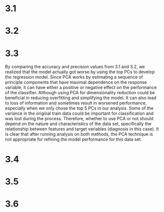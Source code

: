 # 3.1

# 3.2 

# 3.3
By comparing the accuracy and precision values from 3.1 and 3.2, we realized that the model actually got worse by using the top PCs to develop the regression model. Since PCA works by estimating a sequence of principle components that have maximal dependence on the response variable, it can have either a positive or negative effect on the performance of the classifier. Although using PCA for dimensionality reduction could be beneficial in reducing overfitting and simplifying the model. It can also lead to loss of information and sometimes result in worsened performance, especially when we only chose the top 5 PCs in our analysis. Some of the variance in the original train data could be important for classification and was lost during the process. Therefore, whether to use PCA or not should depend on the nature and characteristics of the data set, specifically the relationship between features and target variables (diagnosis in this case). It is clear that after running analysis on both methods, the PCA technique is not appropriate for refining the model performance for this data set. 

# 3.4

# 3.5

# 3.6

